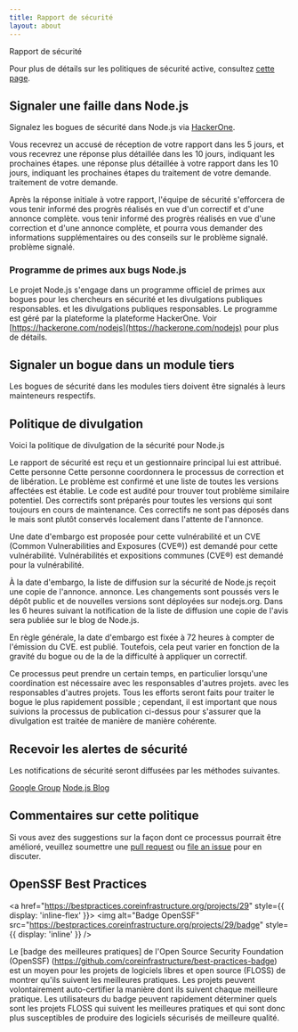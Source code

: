 ```yaml
---
title: Rapport de sécurité
layout: about
---
```


Rapport de sécurité

Pour plus de détails sur les politiques de sécurité active, consultez [cette page](https://github.com/nodejs/node/security/policy).

## Signaler une faille dans Node.js

Signalez les bogues de sécurité dans Node.js via [HackerOne](https://hackerone.com/nodejs).

Vous recevrez un accusé de réception de votre rapport dans les 5 jours, et vous recevrez une réponse plus détaillée dans les 10 jours, indiquant les prochaines étapes.
une réponse plus détaillée à votre rapport dans les 10 jours, indiquant les prochaines étapes du traitement de votre demande.
traitement de votre demande.

Après la réponse initiale à votre rapport, l'équipe de sécurité s'efforcera de vous tenir informé des progrès réalisés en vue d'un correctif et d'une annonce complète.
vous tenir informé des progrès réalisés en vue d'une correction et d'une annonce complète,
et pourra vous demander des informations supplémentaires ou des conseils sur le problème signalé.
problème signalé.

### Programme de primes aux bugs Node.js

Le projet Node.js s'engage dans un programme officiel de primes aux bogues pour les chercheurs en sécurité et les divulgations publiques responsables.
et les divulgations publiques responsables. Le programme est géré par la plateforme
la plateforme HackerOne. Voir [https://hackerone.com/nodejs](https://hackerone.com/nodejs) pour plus de détails.

## Signaler un bogue dans un module tiers

Les bogues de sécurité dans les modules tiers doivent être signalés à leurs mainteneurs respectifs.

## Politique de divulgation

Voici la politique de divulgation de la sécurité pour Node.js

Le rapport de sécurité est reçu et un gestionnaire principal lui est attribué. Cette personne
Cette personne coordonnera le processus de correction et de libération. Le problème est confirmé
et une liste de toutes les versions affectées est établie. Le code est audité pour trouver
tout problème similaire potentiel. Des correctifs sont préparés pour toutes les versions qui sont
toujours en cours de maintenance. Ces correctifs ne sont pas déposés dans le
mais sont plutôt conservés localement dans l'attente de l'annonce.

Une date d'embargo est proposée pour cette vulnérabilité et un CVE (Common Vulnerabilities and Exposures (CVE®)) est demandé pour cette vulnérabilité.
Vulnérabilités et expositions communes (CVE®) est demandé pour la vulnérabilité.

À la date d'embargo, la liste de diffusion sur la sécurité de Node.js reçoit une copie de l'annonce.
annonce. Les changements sont poussés vers le dépôt public et de nouvelles versions
sont déployées sur nodejs.org. Dans les 6 heures suivant la notification de la liste de diffusion
une copie de l'avis sera publiée sur le blog de Node.js.

En règle générale, la date d'embargo est fixée à 72 heures à compter de l'émission du CVE.
est publié. Toutefois, cela peut varier en fonction de la gravité du bogue ou de la
de la difficulté à appliquer un correctif.

Ce processus peut prendre un certain temps, en particulier lorsqu'une coordination est nécessaire avec les responsables d'autres projets.
avec les responsables d'autres projets. Tous les efforts seront faits pour traiter le
bogue le plus rapidement possible ; cependant, il est important que nous suivions la
processus de publication ci-dessus pour s'assurer que la divulgation est traitée de manière
de manière cohérente.

## Recevoir les alertes de sécurité

Les notifications de sécurité seront diffusées par les méthodes suivantes.

[Google Group](https://groups.google.com/group/nodejs-sec)
[Node.js Blog](/blog)

## Commentaires sur cette politique

Si vous avez des suggestions sur la façon dont ce processus pourrait être amélioré, veuillez soumettre une
[pull request](https://github.com/nodejs/nodejs.org) ou
[file an issue](https://github.com/nodejs/security-wg/issues/new) pour en discuter.

## OpenSSF Best Practices

<a href="https://bestpractices.coreinfrastructure.org/projects/29" style={{ display: 'inline-flex' }}>
<img alt="Badge OpenSSF" src="https://bestpractices.coreinfrastructure.org/projects/29/badge" style={{ display: 'inline' }} />
</a>

Le [badge des meilleures pratiques] de l'Open Source Security Foundation (OpenSSF) (https://github.com/coreinfrastructure/best-practices-badge) est un moyen pour les projets de logiciels libres et open source (FLOSS) de montrer qu'ils suivent les meilleures pratiques. Les projets peuvent volontairement auto-certifier la manière dont ils suivent chaque meilleure pratique. Les utilisateurs du badge peuvent rapidement déterminer quels sont les projets FLOSS qui suivent les meilleures pratiques et qui sont donc plus susceptibles de produire des logiciels sécurisés de meilleure qualité.
